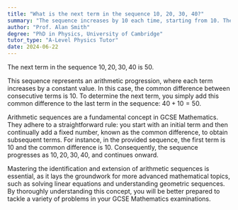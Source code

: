 ```yaml
---
title: "What is the next term in the sequence 10, 20, 30, 40?"
summary: "The sequence increases by 10 each time, starting from 10. Therefore, the next term after 40 is 50."
author: "Prof. Alan Smith"
degree: "PhD in Physics, University of Cambridge"
tutor_type: "A-Level Physics Tutor"
date: 2024-06-22
---
```


The next term in the sequence $10, 20, 30, 40$ is $50$.

This sequence represents an arithmetic progression, where each term increases by a constant value. In this case, the common difference between consecutive terms is $10$. To determine the next term, you simply add this common difference to the last term in the sequence: $40 + 10 = 50$.

Arithmetic sequences are a fundamental concept in GCSE Mathematics. They adhere to a straightforward rule: you start with an initial term and then continually add a fixed number, known as the common difference, to obtain subsequent terms. For instance, in the provided sequence, the first term is $10$ and the common difference is $10$. Consequently, the sequence progresses as $10, 20, 30, 40$, and continues onward.

Mastering the identification and extension of arithmetic sequences is essential, as it lays the groundwork for more advanced mathematical topics, such as solving linear equations and understanding geometric sequences. By thoroughly understanding this concept, you will be better prepared to tackle a variety of problems in your GCSE Mathematics examinations.
    